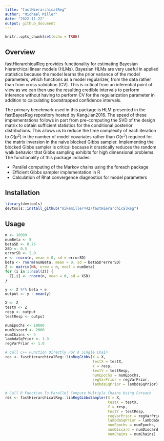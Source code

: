 ---
title: "fastHierarchicalReg"
author: "Michael Miller"
date: "2022-11-22"
output: github_document
---

```{r setup, include=FALSE}
knitr::opts_chunk$set(echo = TRUE)
```

## Overview

fastHierarchicalReg provides functionality for estimating Bayesian hierarchical linear models (HLMs). Bayesian HLMs are very useful in applied statistics because the model learns the prior variance of the model parameters, which functions as a model regularizer, from the data rather than from cross validation (CV). This is critical from an inferential point of view as we can then use the resulting credible intervals to perform inference without having to perform CV for the regularization parameter in addition to calculating bootstrapped confidence intervals.

The primary benchmark used in this package is HLM presented in the fastBayesReg repository hosted by KangJian2016. The speed of these implementations follows in part from pre-computing the SVD of the design matrix to obtain sufficient statistics for the conditional posterior distributions. This allows us to reduce the time complexity of each iteration to $O(p^2)$ in the number of model covariates rather than $O(n^3)$ required for the matrix inversion in the naive blocked Gibbs sampler. Implementing the blocked Gibbs sampler is critical because it drastically reduces the random walk behavior that Gibbs sampling exhibits for high dimensional problems. The functionality of this package includes:

* Parallel computing of the Markov chains using the foreach package
* Efficient Gibbs sampler implementation in R
* Calculation of Rhat convergence diagnostics for model parameters


## Installation

```{r, eval = FALSE}
library(devtools)
devtools::install_github("mikemiller442/fastHierarchicalReg")
```

## Usage

```{r, message = FALSE}
n <- 10000
numBeta <- 5
betaSD <- 0.75
XSD <- 0.5
errorSD <- 2.0
e <- rnorm(n, mean = 0, sd = errorSD)
beta <- rnorm(numBeta, mean = 0, sd = betaSD*errorSD)
Z <- matrix(NA, nrow = n, ncol = numBeta)
for (i in 1:ncol(Z)) {
  Z[,i] <- rnorm(n, mean = 0, sd = XSD)
}

y <- Z %*% beta + e
output <- y - mean(y)

X <- Z
testX <- Z
resp <- output
testResp <- output

numEpochs <- 10000
numDiscard <- 2000
numChains <- 4
lambdaSqPrior <- 1.0
regVarPrior <- 1.0

# Call C++ Function Directly For A Single Chain
res <- fastHierarchicalReg::linRegGibbs(X = X,
                                        testX = testX,
                                        Y = resp,
                                        testY = testResp,
                                        numEpochs = numEpochs,
                                        regVarPrior = regVarPrior,
                                        lambdaSqPrior = lambdaSqPrior)

# Call R Function To Parallel Compute Multiple Chains Using Foreach
res <- fastHierarchicalReg::linRegGibbsSampler(X = X,
                                               testX = testX,
                                               Y = resp,
                                               testY = testResp,
                                               regVarPrior = regVarPrior,
                                               lambdaSqPrior = lambdaSqPrior,
                                               numEpochs = numEpochs,
                                               numDiscard = numDiscard,
                                               numChains = numChains)
```





